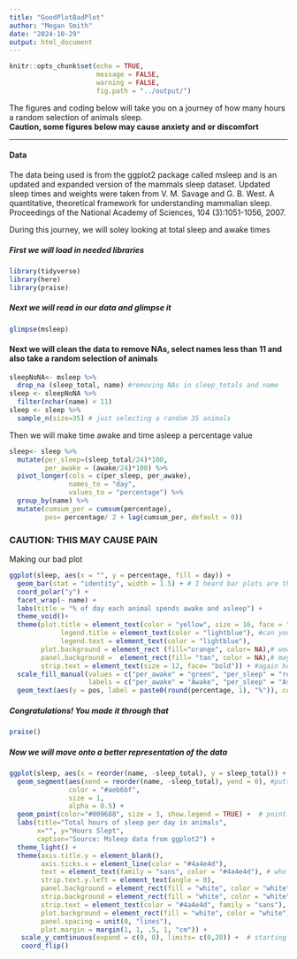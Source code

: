 ```yaml
---
title: "GoodPlotBadPlot"
author: "Megan Smith"
date: "2024-10-29"
output: html_document
---
```


```r
knitr::opts_chunk$set(echo = TRUE,
                      message = FALSE,
                      warning = FALSE,
                      fig.path = "../output/")
```

The figures and coding below will take you on a journey of how many hours a random selection of animals sleep.    
 **Caution, some figures below may cause anxiety and or discomfort**
 
  ---
#### Data

 The data being used is from the ggplot2 package called msleep and is an updated and expanded version of the mammals sleep dataset. Updated sleep times and weights were taken from V. M. Savage and G. B. West. A quantitative, theoretical framework for understanding mammalian sleep. Proceedings of the National Academy of Sciences, 104 (3):1051-1056, 2007. 
 
  During this journey, we will soley looking at total sleep and awake times
  
##### First we will load in needed libraries 
```r
library(tidyverse)
library(here)
library(praise)
```

##### Next we will read in our data and glimpse it
```r
glimpse(msleep)
```

#### Next we will clean the data to remove NAs, select names less than 11 and also take a random selection of animals
```r
sleepNoNA<- msleep %>% 
  drop_na (sleep_total, name) #removing NAs in sleep_totals and name
sleep <- sleepNoNA %>%
  filter(nchar(name) < 11)
sleep <- sleep %>% 
  sample_n(size=35) # just selecting a random 35 animals 
```

Then we will make time awake and time asleep a percentage value
```r
sleep<- sleep %>% 
  mutate(per_sleep=(sleep_total/24)*100,
         per_awake = (awake/24)*100) %>% 
  pivot_longer(cols = c(per_sleep, per_awake),
               names_to = "day",
               values_to = "percentage") %>% 
  group_by(name) %>% 
  mutate(cumsum_per = cumsum(percentage),
         pos= percentage/ 2 + lag(cumsum_per, default = 0))
```


### CAUTION: THIS MAY CAUSE PAIN
 Making our bad plot
```r
ggplot(sleep, aes(x = "", y = percentage, fill = day)) +
  geom_bar(stat = "identity", width = 1.5) + # I heard bar plots are the best 
  coord_polar("y") +
  facet_wrap(~ name) +
  labs(title = "% of day each animal spends awake and asleep") +
  theme_void()+
  theme(plot.title = element_text(color = "yellow", size = 16, face = "bold"), # everyone loves yellow font
             legend.title = element_text(color = "lightblue"), #can you see this, I hope not
             legend.text = element_text(color = "lightblue"),
        plot.background = element_rect (fill="orange", color= NA),# wow this background hurts my eyes
        panel.background =  element_rect(fill= "tan", color = NA),# maybe this tan will help
        strip.text = element_text(size = 12, face= "bold")) + #again how can this be as unreadable 
  scale_fill_manual(values = c("per_awake" = "green", "per_sleep" = "red"), #worst colors ever
                    labels = c("per_awake" = "Awake", "per_sleep" = "Asleep")) + #changing label name
  geom_text(aes(y = pos, label = paste0(round(percentage, 1), "%")), color = "white") #making this as non-readable as possible

```


##### Congratulations! You made it through that 
```r
praise()
```


##### Now we will move onto a better representation of the data
```r
ggplot(sleep, aes(x = reorder(name, -sleep_total), y = sleep_total)) +
  geom_segment(aes(xend = reorder(name, -sleep_total), yend = 0), #putting in a better order to read
               color = "#aeb6bf",
               size = 1, 
               alpha = 0.5) + 
  geom_point(color="#009688", size = 3, show.legend = TRUE) +  # point for hours slept
  labs(title="Total hours of sleep per day in animals",
       x="", y="Hours Slept",
       caption="Source: Msleep data from ggplot2") +
  theme_light() +
  theme(axis.title.y = element_blank(),
        axis.ticks.x = element_line(color = "#4a4e4d"),
        text = element_text(family = "sans", color = "#4a4e4d"), # who doesnt love sans
        strip.text.y.left = element_text(angle = 0),
        panel.background = element_rect(fill = "white", color = "white"),
        strip.background = element_rect(fill = "white", color = "white"),
        strip.text = element_text(color = "#4a4e4d", family = "sans"),
        plot.background = element_rect(fill = "white", color = "white"),
        panel.spacing = unit(0, "lines"),
        plot.margin = margin(1, 1, .5, 1, "cm")) +
   scale_y_continuous(expand = c(0, 0), limits= c(0,20)) +  # starting axis at 0 and making sure it goes until 20
   coord_flip()
```



